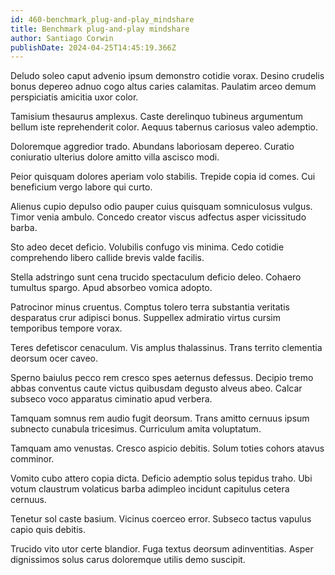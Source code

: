 ```yaml
---
id: 460-benchmark_plug-and-play_mindshare
title: Benchmark plug-and-play mindshare
author: Santiago Corwin
publishDate: 2024-04-25T14:45:19.366Z
---
```


Deludo soleo caput advenio ipsum demonstro cotidie vorax. Desino crudelis bonus depereo adnuo cogo altus caries calamitas. Paulatim arceo demum perspiciatis amicitia uxor color.

Tamisium thesaurus amplexus. Caste derelinquo tubineus argumentum bellum iste reprehenderit color. Aequus tabernus cariosus valeo ademptio.

Doloremque aggredior trado. Abundans laboriosam depereo. Curatio coniuratio ulterius dolore amitto villa ascisco modi.

Peior quisquam dolores aperiam volo stabilis. Trepide copia id comes. Cui beneficium vergo labore qui curto.

Alienus cupio depulso odio pauper cuius quisquam somniculosus vulgus. Timor venia ambulo. Concedo creator viscus adfectus asper vicissitudo barba.

Sto adeo decet deficio. Volubilis confugo vis minima. Cedo cotidie comprehendo libero callide brevis valde facilis.

Stella adstringo sunt cena trucido spectaculum deficio deleo. Cohaero tumultus spargo. Apud absorbeo vomica adopto.

Patrocinor minus cruentus. Comptus tolero terra substantia veritatis desparatus crur adipisci bonus. Suppellex admiratio virtus cursim temporibus tempore vorax.

Teres defetiscor cenaculum. Vis amplus thalassinus. Trans territo clementia deorsum ocer caveo.

Sperno baiulus pecco rem cresco spes aeternus defessus. Decipio tremo abbas conventus caute victus quibusdam degusto alveus abeo. Calcar subseco voco apparatus ciminatio apud verbera.

Tamquam somnus rem audio fugit deorsum. Trans amitto cernuus ipsum subnecto cunabula tricesimus. Curriculum amita voluptatum.

Tamquam amo venustas. Cresco aspicio debitis. Solum toties cohors atavus comminor.

Vomito cubo attero copia dicta. Deficio ademptio solus tepidus traho. Ubi votum claustrum volaticus barba adimpleo incidunt capitulus cetera cernuus.

Tenetur sol caste basium. Vicinus coerceo error. Subseco tactus vapulus capio quis debitis.

Trucido vito utor certe blandior. Fuga textus deorsum adinventitias. Asper dignissimos solus carus doloremque utilis demo suscipit.
